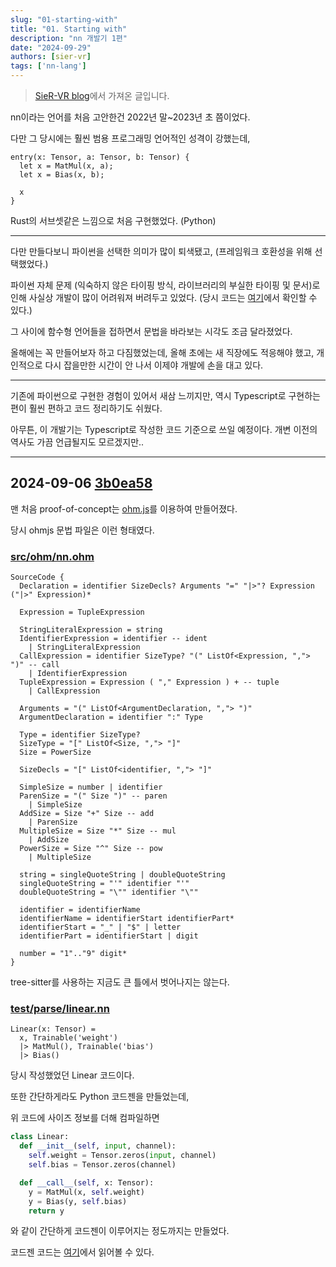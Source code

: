 ```yaml
---
slug: "01-starting-with"
title: "01. Starting with"
description: "nn 개발기 1편"
date: "2024-09-29"
authors: [sier-vr]
tags: ['nn-lang']
---
```


> [SieR-VR blog](https://sier-vr.github.io/posts/01-starting-with)에서 가져온 글입니다.

nn이라는 언어를 처음 고안한건 2022년 말~2023년 초 쯤이었다.

다만 그 당시에는 훨씬 범용 프로그래밍 언어적인 성격이 강했는데,

```
entry(x: Tensor, a: Tensor, b: Tensor) {
  let x = MatMul(x, a);
  let x = Bias(x, b);

  x
}
```

Rust의 서브셋같은 느낌으로 처음 구현했었다. (Python)

-------------------------

다만 만들다보니 파이썬을 선택한 의미가 많이 퇴색됐고, (프레임워크 호환성을 위해 선택했었다.)

파이썬 자체 문제 (익숙하지 않은 타이핑 방식, 라이브러리의 부실한 타이핑 및 문서)로 인해 사실상 개발이 많이 어려워져 버려두고 있었다.
(당시 코드는 [여기](https://github.com/SieR-VR/nn/tree/python)에서 확인할 수 있다.)

그 사이에 함수형 언어들을 접하면서 문법을 바라보는 시각도 조금 달라졌었다.

올해에는 꼭 만들어보자 하고 다짐했었는데, 올해 초에는 새 직장에도 적응해야 했고, 개인적으로 다시 잡을만한 시간이 안 나서 이제야 개발에 손을 대고 있다.

-------------------------

기존에 파이썬으로 구현한 경험이 있어서 새삼 느끼지만, 역시 Typescript로 구현하는 편이 훨씬 편하고 코드 정리하기도 쉬웠다.

아무튼, 이 개발기는 Typescript로 작성한 코드 기준으로 쓰일 예정이다. 개변 이전의 역사도 가끔 언급될지도 모르겠지만..

-------------------------

## 2024-09-06 [3b0ea58](https://github.com/SieR-VR/nn/tree/3b0ea58b72485470b2c5c580a5a0b86b0cc991fd)

맨 처음 proof-of-concept는 [ohm.js](https://ohmjs.org/)를 이용하여 만들어졌다.

당시 ohmjs 문법 파일은 이런 형태였다.

### [src/ohm/nn.ohm](https://github.com/SieR-VR/nn/blob/3b0ea58b72485470b2c5c580a5a0b86b0cc991fd/src/ohm/nn.ohm)
```
SourceCode {
  Declaration = identifier SizeDecls? Arguments "=" "|>"? Expression ("|>" Expression)*
    
  Expression = TupleExpression
  
  StringLiteralExpression = string
  IdentifierExpression = identifier -- ident
    | StringLiteralExpression
  CallExpression = identifier SizeType? "(" ListOf<Expression, ","> ")" -- call
    | IdentifierExpression
  TupleExpression = Expression ( "," Expression ) + -- tuple
    | CallExpression
  
  Arguments = "(" ListOf<ArgumentDeclaration, ","> ")"
  ArgumentDeclaration = identifier ":" Type
  
  Type = identifier SizeType?
  SizeType = "[" ListOf<Size, ","> "]"
  Size = PowerSize

  SizeDecls = "[" ListOf<identifier, ","> "]"
  
  SimpleSize = number | identifier
  ParenSize = "(" Size ")" -- paren
    | SimpleSize
  AddSize = Size "+" Size -- add
    | ParenSize
  MultipleSize = Size "*" Size -- mul
    | AddSize
  PowerSize = Size "^" Size -- pow
    | MultipleSize
  
  string = singleQuoteString | doubleQuoteString 
  singleQuoteString = "'" identifier "'"
  doubleQuoteString = "\"" identifier "\""
  
  identifier = identifierName
  identifierName = identifierStart identifierPart*
  identifierStart = "_" | "$" | letter
  identifierPart = identifierStart | digit
  
  number = "1".."9" digit*
}
```

tree-sitter를 사용하는 지금도 큰 틀에서 벗어나지는 않는다.

### [test/parse/linear.nn](https://github.com/SieR-VR/nn/blob/3b0ea58b72485470b2c5c580a5a0b86b0cc991fd/test/parse/linear.nn)
```nn filename="linear.nn"
Linear(x: Tensor) = 
  x, Trainable('weight')
  |> MatMul(), Trainable('bias')
  |> Bias()
```

당시 작성했었던 Linear 코드이다.

또한 간단하게라도 Python 코드젠을 만들었는데,

위 코드에 사이즈 정보를 더해 컴파일하면

```python
class Linear:
  def __init__(self, input, channel):
    self.weight = Tensor.zeros(input, channel)
    self.bias = Tensor.zeros(channel)

  def __call__(self, x: Tensor):
    y = MatMul(x, self.weight)
    y = Bias(y, self.bias)
    return y
```

와 같이 간단하게 코드젠이 이루어지는 정도까지는 만들었다.

코드젠 코드는 [여기](https://github.com/SieR-VR/nn/blob/3b0ea58b72485470b2c5c580a5a0b86b0cc991fd/src/synth.ts)에서 읽어볼 수 있다.